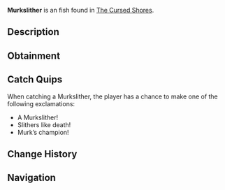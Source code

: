 {{FishInfobox
|image          = Murkslither.png
|rarity         = Uncommon
|sea            = Second Sea
|location       = [[The Cursed Shores]]
|sublocation    = 
|sources        = Fishing Rod
|radar_location = 
|prog_speed     = -40
|xp             = 220
|weather        = Rain
|time           = Night
|season         = Winter
|bait           = Squid
|base_weight    = 4
|base_value     = 240
|weight_range   = 2.3
|base_chance    = 95
|base_resil     = 13
}}
'''Murkslither''' is an {{Rarity|Uncommon}} fish found in [[The Cursed Shores]].

== Description ==
{{Description|A slippery terror that moves unseen through the murk.|Bestiary Entry}}

== Obtainment ==
{{Description|It glides where the waters turn thick.|Bestiary Hint}}
{{Fish Availability|
The Cursed Shores
|top_rods      = 
Free Spirit Rod\245881.48\150935.66;
Leviathan's Fang Rod\204188.15\207811.81;
Trident Rod\196854.69\191895.68;
Azure Of Lagoon\180428.77\181351.47;
Blazebringer Rod\143629.4\131433.22;
Flimsy Rod\99717.67\97293.77;
Training Rod\114516.5\114516.5;
Ethereal Prism Rod\115853.94\105852.32;
Egg Rod\143083.75\137517.31;
Kraken Rod\107909.35\99690.23;
Verdant Shear Rod\138584.78\130036.74;
No-Life Rod\135608.01\129563.13;
Seraphic Rod\117941.76\111706.9;
Challenger's Rod\113408.72\116487.66;
Rod Of The Forgotten Fang\109775.06\93738.78;
Rod Of The Exalted One\106657.6\95174.73;
Depthseeker Rod\105675.6\106528.74;
Rod Of The Depths\104419.51\95152.08;
Volcanic Rod\102541.52\103065.9;
Avalanche Rod\101851.06\102864.27;
Zeus Rod\101640.83\102160.61;
Steady Rod\100683.3\99889.49
|recommended   = Free Spirit Rod
}}

== Catch Quips ==
When catching a Murkslither, the player has a chance to make one of the following exclamations:
* A Murkslither!
* Slithers like death!
* Murk’s champion!

== Change History ==
{{Change History|{{subst:Current Version}}}}

== Navigation ==
{{Fish Navbox|The Cursed Shores}}